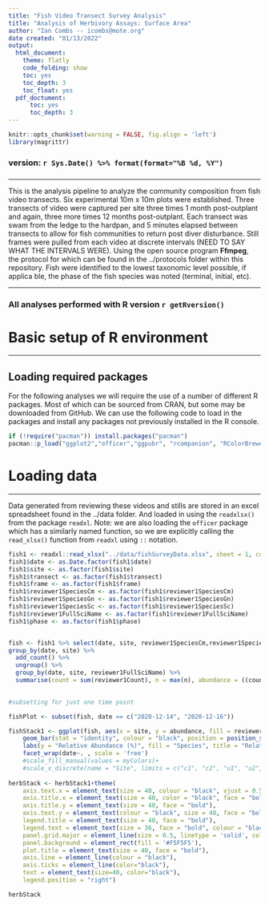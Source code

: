 ```yaml
---
title: "Fish Video Transect Survey Analysis"
title: "Analysis of Herbivory Assays: Surface Area"
author: "Ian Combs -- icombs@mote.org"
date created: "01/13/2022"
output:
  html_document:
    theme: flatly
    code_folding: show
    toc: yes
    toc_depth: 3
    toc_float: yes
  pdf_doctument:
      toc: yes
      toc_depth: 3
---
```



```r
knitr::opts_chunk$set(warning = FALSE, fig.align = 'left')
library(magrittr)
```

### version: `r Sys.Date() %>% format(format="%B %d, %Y")`
###
***
This is the analysis pipeline to analyze the community composition from fish video transects. Six experimental 10m x 10m plots were established. Three transects of video were captured per site three times 1 month post-outplant and again, three more times 12 months post-outplant. Each transect was swam from the ledge to the hardpan, and 5 minutes elapsed between transects to allow for fish communities to return post diver disturbance. Still frames were pulled from each video at discrete intervals (NEED TO SAY WHAT THE INTERVALS WERE). Using the open source program **Ffmpeg**, the protocol for which can be found in the ../protocols folder within this repository. Fish were identified to the lowest taxonomic level possible, if applica ble, the phase of the fish species was noted (terminal, initial, etc).

***

### All analyses performed with R version `r getRversion()`


# Basic setup of R environment
***
## Loading required packages
For the following analyses we will require the use of a number of different R packages. Most of which can be sourced from CRAN, but some may be downloaded from GitHub. We can use the following code to load in the packages and install any packages not previously installed in the R console. 

```r
if (!require("pacman")) install.packages("pacman")
pacman::p_load("ggplot2","officer","ggpubr", "rcompanion", "RColorBrewer", "patchwork", "magrittr","reshape2", "stringr", "plyr", "dplyr", "flextable", "tidyr", "tibble", "vegan", "gdata")


```


# Loading data
***
Data generated from reviewing these videos and stills are stored in an excel spreadsheet found in the ../data folder. And loaded in using the `readxlsx()` from the package `readxl`. Note: we are also loading the `officer` package which has a similarly named function, so we are explicitly calling the `read_xlsx()` function from `readxl` using `::` notation.   


```r

fish1 <- readxl::read_xlsx("../data/fishSurveyData.xlsx", sheet = 1, col_names = TRUE, na = c("", "N/A", "NA"))
fish1$date <- as.Date.factor(fish1$date)
fish1$site <- as.factor(fish1$site)
fish1$transect <- as.factor(fish1$transect)
fish1$frame <- as.factor(fish1$frame)
fish1$reviewer1SpeciesCm <- as.factor(fish1$reviewer1SpeciesCm)
fish1$reviewer1SpeciesGn <- as.factor(fish1$reviewer1SpeciesGn)
fish1$reviewer1SpeciesSc <- as.factor(fish1$reviewer1SpeciesSc)
fish1$reviewer1FullSciName <- as.factor(fish1$reviewer1FullSciName)
fish1$phase <- as.factor(fish1$phase)


fish <- fish1 %>% select(date, site, reviewer1SpeciesCm,reviewer1SpeciesSc,reviewer1FullSciName, reviewer1Count) %>%
group_by(date, site) %>% 
  add_count() %>% 
  ungroup() %>% 
  group_by(date, site, reviewer1FullSciName) %>% 
  summarise(count = sum(reviewer1Count), n = max(n), abundance = ((count/n)))
                        

```

```r

#subsetting for just one time point

fishPlot <- subset(fish, date == c("2020-12-14", "2020-12-16"))

fishStack1 <- ggplot(fish, aes(x = site, y = abundance, fill = reviewer1FullSciName)) + 
    geom_bar(stat = "identity", colour = "black", position = position_stack(reverse = FALSE))+
    labs(y = "Relative Abundance (%)", fill = "Species", title = "Relative Species Abundance")+
    facet_wrap(date~. , scale = 'free')
    #scale_fill_manual(values = myColors)+
    #scale_x_discrete(name = "Site", limits = c("c1", "c2", "u1", "u2", "z1", "z2"), labels = c("C1", "C2", "U1", "U2", "Z1", "Z2"))
    
herbStack <- herbStack1+theme(
    axis.text.x = element_text(size = 40, colour = "black", vjust = 0.5, hjust = 0.5, face= "bold"), 
    axis.title.x = element_text(size = 40, color = "black", face = "bold"),
    axis.title.y = element_text(size = 40, face = "bold"), 
    axis.text.y = element_text(colour = "black", size = 40, face = "bold"),
    legend.title = element_text(size = 40, face = "bold"), 
    legend.text = element_text(size = 36, face = "bold", colour = "black"), 
    panel.grid.major = element_line(size = 0.5, linetype = 'solid', colour = "white"),
    panel.background = element_rect(fill = '#F5F5F5'), 
    plot.title = element_text(size = 40, face = "bold"), 
    axis.line = element_line(colour = "black"), 
    axis.ticks = element_line(color="black"), 
    text = element_text(size=40, color="black"), 
    legend.position = "right")

herbStack





```




